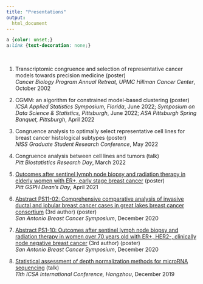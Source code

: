 ```yaml
---
title: "Presentations"
output:
  html_document
---
```


```css
a {color: unset;} 
a:link {text-decoration: none;}
```

<br>

(@) Transcriptomic congruence and selection of representative cancer models towards precision medicine (poster) <br> *Cancer Biology Program Annual Retreat, UPMC Hillman Cancer Center*, October 2002

(@) CGMM: an algorithm for constrained model-based clustering (poster) <br> *ICSA Applied Statistics Symposium, Florida*, June 2022; *Symposium on Data Science \& Statistics, Pittsburgh*, June 2022; *ASA Pittsburgh Spring Banquet, Pittsburgh*, April 2022 

(@) Congruence analysis to optimally select representative cell lines for breast cancer histological subtypes (poster) <br>  *NISS Graduate Student Research Conference*, May 2022

(@) Congruence analysis between cell lines and tumors (talk) <br> *Pitt Biostatistics Research Day*, March 2022

(@) [Outcomes after sentinel lymph node biopsy and radiation therapy in elderly women with ER+, early stage breast cancer](downloads/presentations/2021_deans_day_slnb.pdf) (poster) <br> *Pitt GSPH Dean's Day*, April 2021

(@) [Abstract PS11-02: Comprehensive comparative analysis of invasive ductal and lobular breast cancer cases in great lakes breast cancer consortium](https://aacrjournals.org/cancerres/article/81/4_Supplement/PS11-02/648201/Abstract-PS11-02-Comprehensive-comparative) (3rd author) (poster) <br>  *San Antonio Breast Cancer Symposium*, December 2020 

(@) [Abstract PS1-10: Outcomes after sentinel lymph node biopsy and radiation therapy in women over 70 years old with ER+, HER2-, clinically node negative breast cancer](https://aacrjournals.org/cancerres/article/81/4_Supplement/PS1-10/648032/Abstract-PS1-10-Outcomes-after-sentinel-lymph-node) (3rd author) (poster) <br>  *San Antonio Breast Cancer Symposium*, December 2020

(@) [Statistical assessment of depth normalization methods for microRNA sequencing](downloads/presentations/2019_ICSA_normalization.pdf) (talk) <br> *11th ICSA International Conference, Hangzhou*, December 2019
